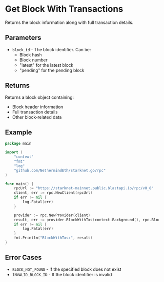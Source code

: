 # Get Block With Transactions

Returns the block information along with full transaction details.

## Parameters

- `block_id` - The block identifier. Can be:
  - Block hash
  - Block number
  - "latest" for the latest block
  - "pending" for the pending block

## Returns

Returns a block object containing:
- Block header information
- Full transaction details
- Other block-related data

## Example

```go
package main

import (
	"context"
	"fmt"
	"log"
	"github.com/NethermindEth/starknet.go/rpc"
)

func main() {
	rpcUrl := "https://starknet-mainnet.public.blastapi.io/rpc/v0_8"
	client, err := rpc.NewClient(rpcUrl)
	if err != nil {
		log.Fatal(err)
	}

	provider := rpc.NewProvider(client)
	result, err := provider.BlockWithTxs(context.Background(), rpc.BlockID{Tag: "latest"})
	if err != nil {
		log.Fatal(err)
	}
	fmt.Println("BlockWithTxs:", result)
}
```

## Error Cases

- `BLOCK_NOT_FOUND` - If the specified block does not exist
- `INVALID_BLOCK_ID` - If the block identifier is invalid 
